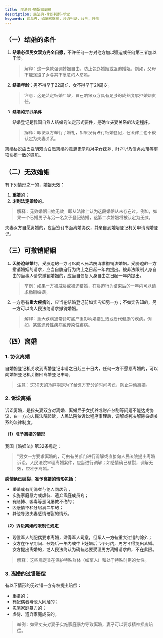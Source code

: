 ```yaml
---
title: 民法典-婚姻家庭编
description: 民法典-常识判断-学堂
keywords: 民法典，婚姻家庭编，常识判断，公考，行测
---
```


## （一）结婚的条件

1. **结婚必须男女双方完全自愿**，不许任何一方对他方加以强迫或任何第三者加以干涉。

   > 解释：这一条款强调婚姻自由，防止包办婚姻或强迫婚姻。例如，父母不能强迫子女与其不愿意的人结婚。

2. **结婚年龄**：男不得早于22周岁，女不得早于20周岁。

   > 注意：这是法定结婚年龄，旨在确保双方具有足够的成熟度承担婚姻责任。

3. **结婚的形式条件**
   
   结婚登记是我国自然人结婚的法定形式要件，是确立夫妻关系的法定程序。

   > 解释：即使双方举行了婚礼，如果没有进行结婚登记，在法律上也不被认定为夫妻关系。

离婚协议应当载明双方自愿离婚的意思表示和对子女抚养、财产以及债务处理等事项协商一致的意见。

## （二）无效婚姻

有下列情形之一的，婚姻无效：

1. **重婚**的；
2. **未到法定婚龄**的。

> 解释：无效婚姻自始无效，即从法律上认为这段婚姻从未存在过。例如，如果一个已婚男子与另一名女子登记结婚，这第二次婚姻将被认定为无效。

夫妻双方自愿离婚的，应当签订书面离婚协议，并亲自到婚姻登记机关申请离婚登记。

## （三）可撤销婚姻

1. **因胁迫结婚**的，受胁迫的一方可以向人民法院请求撤销该婚姻。受胁迫的一方撤销婚姻的请求，应当自胁迫行为终止之日起一年内提出。被非法限制人身自由的当事人请求撤销婚姻的，应当自恢复人身自由之日起一年内提出。

   > 举例：如果一方被威胁或被迫结婚，在胁迫行为结束后的一年内可以请求撤销婚姻。

2. 一方患有**重大疾病**的，应当在结婚登记前如实告知另一方；不如实告知的，另一方可以向人民法院请求撤销婚姻。

   > 解释：重大疾病通常指可能严重影响婚姻生活或后代健康的疾病。例如，某些遗传性疾病或传染性疾病。

## （四）离婚

### 1. 协议离婚

自婚姻登记机关收到离婚登记申请之日起三十日内，任何一方不愿意离婚的，可以向婚姻登记机关撤回离婚登记申请。

> 注意：这30天的冷静期是为了给双方充分的时间考虑，防止冲动离婚。

### 2. 诉讼离婚

诉讼离婚，是指夫妻双方对离婚、离婚后子女抚养或财产分割等问题不能达成协议，由一方向人民法院起诉，人民法院依诉讼程序审理后，调解或判决解除婚姻关系的法律制度。

#### （1）准予离婚的情形

我国《婚姻法》第32条规定：
> "男女一方要求离婚的，可由有关部门进行调解或直接向人民法院提出离婚诉讼。人民法院审理离婚案件，应当进行调解；如感情确已破裂，调解无效，应准予离婚。"

**感情确已破裂，准予离婚的情形包括：**

- 重婚或有配偶者与他人同居的；
- 实施家庭暴力或虐待、遗弃家庭成员的；
- 有赌博、吸毒等恶习屡教不改的；
- 因感情不和分居满二年的；
- 其他导致夫妻感情破裂的情形。

#### （2）诉讼离婚的限制性规定

- 现役军人的配偶要求离婚，须得军人同意，但军人一方有重大过错的除外；
- 女方在怀孕期间、分娩后一年内或中止妊娠后六个月内，男方不得提出离婚。女方提出离婚的，或人民法院认为确有必要受理男方离婚请求的，不在此限。

> 解释：这些规定旨在保护特殊群体（如军人）和处于特殊时期的女性。

### 3. 离婚的过错赔偿

有以下情形的无过错一方有权提出赔偿：

- 重婚的；
- 有配偶者与他人同居的；
- 实施家庭暴力的；
- 虐待、遗弃家庭成员的。

> 举例：如果丈夫对妻子实施家庭暴力导致离婚，妻子可以要求精神损害赔偿。
